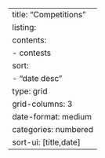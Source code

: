 ---
title: "Competitions"
listing: 
  contents: 
    - contests
  sort:
    - "date desc"
  type: grid
  grid-columns: 3
  date-format: medium
  categories: numbered
  sort-ui: [title,date]
---